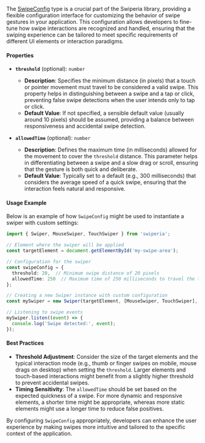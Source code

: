 The [SwipeConfig](/references/swipe-config) type is a crucial part of the Swiperia library, providing a flexible configuration interface for customizing the behavior of swipe gestures in your application. This configuration allows developers to fine-tune how swipe interactions are recognized and handled, ensuring that the swiping experience can be tailored to meet specific requirements of different UI elements or interaction paradigms.

#### Properties

* **`threshold`** (optional): `number`

  * **Description**: Specifies the minimum distance (in pixels) that a touch or pointer movement must travel to be considered a valid swipe. This property helps in distinguishing between a swipe and a tap or click, preventing false swipe detections when the user intends only to tap or click.
  * **Default Value**: If not specified, a sensible default value (usually around 10 pixels) should be assumed, providing a balance between responsiveness and accidental swipe detection.
* **`allowedTime`** (optional): `number`

  * **Description**: Defines the maximum time (in milliseconds) allowed for the movement to cover the `threshold` distance. This parameter helps in differentiating between a swipe and a slow drag or scroll, ensuring that the gesture is both quick and deliberate.
  * **Default Value**: Typically set to a default (e.g., 300 milliseconds) that considers the average speed of a quick swipe, ensuring that the interaction feels natural and responsive.

#### Usage Example

Below is an example of how `SwipeConfig` might be used to instantiate a swiper with custom settings:

```ts
import { Swiper, MouseSwiper, TouchSwiper } from 'swiperia';

// Element where the swiper will be applied
const targetElement = document.getElementById('my-swipe-area');

// Configuration for the swiper
const swipeConfig = {
  threshold: 20,  // Minimum swipe distance of 20 pixels
  allowedTime: 250  // Maximum time of 250 milliseconds to travel the threshold distance
};

// Creating a new Swiper instance with custom configuration
const mySwiper = new Swiper(targetElement, [MouseSwiper, TouchSwiper], swipeConfig);

// Listening to swipe events
mySwiper.listen((event) => {
  console.log('Swipe detected:', event);
});
```

#### Best Practices

* **Threshold Adjustment**: Consider the size of the target elements and the typical interaction mode (e.g., thumb or finger swipes on mobile, mouse drags on desktop) when setting the `threshold`. Larger elements and touch-based interactions might benefit from a slightly higher threshold to prevent accidental swipes.
* **Timing Sensitivity**: The `allowedTime` should be set based on the expected quickness of a swipe. For more dynamic and responsive elements, a shorter time might be appropriate, whereas more static elements might use a longer time to reduce false positives.

By configuring `SwipeConfig` appropriately, developers can enhance the user experience by making swipes more intuitive and tailored to the specific context of the application.
